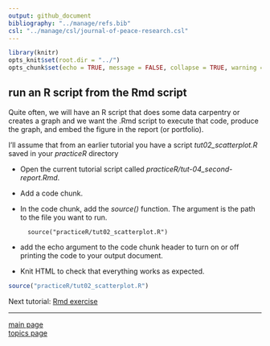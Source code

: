 ```yaml
---
output: github_document
bibliography: "../manage/refs.bib" 
csl: "../manage/csl/journal-of-peace-research.csl"
---
```


```r
library(knitr)
opts_knit$set(root.dir = "../")
opts_chunk$set(echo = TRUE, message = FALSE, collapse = TRUE, warning = FALSE)
```





## run an R script from the Rmd script

Quite often, we will have an R script that does some data carpentry or creates a graph and we want the .Rmd script to execute that code, produce the graph, and embed the figure in the report (or portfolio). 

I'll assume that from an earlier tutorial you have a script *tut02_scatterplot.R* saved in your *practiceR* directory 

- Open the current tutorial script called *practiceR/tut-04_second-report.Rmd*.  
- Add a code chunk.  
- In the code chunk, add the *source()* function. The argument is the path to the file you want to run. 

        source("practiceR/tut02_scatterplot.R")  

- add the echo argument to the code chunk header to turn on or off printing the code to your output document.  
- Knit HTML to check that everything works as expected. 

```r
source("practiceR/tut02_scatterplot.R")
```



Next tutorial: [Rmd exercise](tut-0607_rmd-exercise.md)

---

[main page](../README.md)<br> 
[topics page](../README-by-topic.md)


